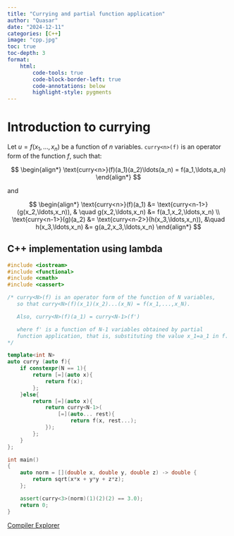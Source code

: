 ```yaml
---
title: "Currying and partial function application"
author: "Quasar"
date: "2024-12-11"
categories: [C++]      
image: "cpp.jpg"
toc: true
toc-depth: 3
format:
    html:
        code-tools: true
        code-block-border-left: true
        code-annotations: below
        highlight-style: pygments
---
```


# Introduction to currying

Let $u=f(x_1,\ldots,x_n)$ be a function of $n$ variables. `curry<n>(f)` is an operator form of the function $f$, such that:

$$
\begin{align*}
\text{curry<n>}(f)(a_1)(a_2)\ldots(a_n) = f(a_1,\ldots,a_n)
\end{align*}
$$ 

and 

$$
\begin{align*}
\text{curry<n>}(f)(a_1) &= \text{curry<n-1>}(g(x_2,\ldots,x_n)), & \quad g(x_2,\ldots,x_n) &= f(a_1,x_2,\ldots,x_n) \\
\text{curry<n-1>}(g)(a_2) &= \text{curry<n-2>}(h(x_3,\ldots,x_n)),  &\quad h(x_3,\ldots,x_n) &= g(a_2,x_3,\ldots,x_n)
\end{align*}
$$

## C++ implementation using lambda

```cpp
#include <iostream>
#include <functional>
#include <cmath>
#include <cassert>

/* curry<N>(f) is an operator form of the function of N variables,
   so that curry<N>(f)(x_1)(x_2)...(x_N) = f(x_1,...,x_N).

   Also, curry<N>(f)(a_1) = curry<N-1>(f')

   where f' is a function of N-1 variables obtained by partial
   function application, that is, substituting the value x_1=a_1 in f.
*/

template<int N>
auto curry (auto f){
    if constexpr(N == 1){
        return [=](auto x){
            return f(x);
        };
    }else{
        return [=](auto x){
            return curry<N-1>(
                [=](auto... rest){
                    return f(x, rest...);
            });
        };
    }
};

int main()
{
    auto norm = [](double x, double y, double z) -> double {
        return sqrt(x*x + y*y + z*z);
    };

    assert(curry<3>(norm)(1)(2)(2) == 3.0);
    return 0;
}
```

[Compiler Explorer](https://godbolt.org/z/qMEcaoGGY)

